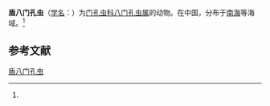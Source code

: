 {{Speciesbox
| name = 盾八门孔虫
| status = 
| status_system = 
| image = 
| genus = Octopyle
| species = clypeata
| authority = (Tan et Chen, 1990)<ref name='id9152'>{{cite web| url =http://www.bioinfo.cn/db05/BjdwSpecies.php?action=view&id=9152| title =盾八门孔虫| work =《中国动物物种编目数据库》| publisher =中国科学院微生物研究所| author =中国科学院动物研究所| accessdate =2009-04-16| deadurl =yes| archiveurl =https://web.archive.org/web/20160305030959/http://www.bioinfo.cn/db05/BjdwSpecies.php?action=view&id=9152| archivedate =2016-03-05}}</ref>
}}

'''盾八门孔虫'''（[[学名|学名]]：{{lang|la|''Octopyle clypeata''}}）为[[门孔虫科|门孔虫科]][[八门孔虫属|八门孔虫属]]的动物。在中国，分布于[[南海|南海]]等海域。<ref name='id9152'/>

== 参考文献 ==
{{reflist}}

{{Wikispecies|Octopyle clypeata}}

[[Category:八门孔虫属|盾八门孔虫]]


{{放射虫小作品}}